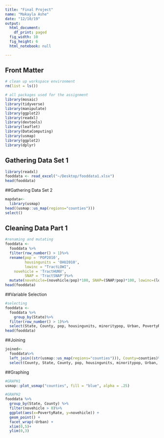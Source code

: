 ```yaml
---
title: "Final Project"
name: "Makayla Ashe"
date: "12/10/19"
output:
  html_document:
    df_print: paged
  fig_width: 10
  fig_height: 6
  html_notebook: null

---
```


## Front Matter
```r
# clean up workspace environment
rm(list = ls())

# all packages used for the assignment
library(mosaic)
library(tidyverse)
library(manipulate)
library(ggplot2)
library(readxl)
library(devtools)
library(leaflet)
library(DataComputing)
library(usmap)
library(ggplot2)
library(dplyr)
```


## Gathering Data Set 1
```r
library(readxl)
fooddata <- read_excel("~/Desktop/fooddata1.xlsx")
head(fooddata)
```

##Gathering Data Set 2
```r
mapdata<-
  library(usmap)
head((usmap::us_map(regions="counties")))
select()
```

## Cleaning Data Part 1
```r
#renaming and mutating
fooddata <-
  fooddata %>%
  filter(row_number() > 1)%>%
  rename(pop = 'POP2010',
         housingunits = 'OHU2010',
         lowinc = "TractLOWI",
    novehicle = 'TractHUNV',
         SNAP = 'TractSNAP')%>%
  mutate(novehicle=(novehicle/pop)*100, SNAP=(SNAP/pop)*100, lowinc=(lowinc/pop)*100, minoritypop=((TractBlack+TractAsian+TractNHOPI+TractAIAN+TractOMultir+TractHispanic)/pop)*100)
head(fooddata)
```


##Variable Selection
```r
#selecting
fooddata <-
  fooddata %>%
    group_by(State)%>%
  filter(row_number() > 1)%>%
  select(State, County, pop, housingunits, minoritypop, Urban, PovertyRate, MedianFamilyIncome, novehicle, SNAP)
head(fooddata)
```

##Joining
```r
joined<-
  fooddata%>%
  left_join((str(usmap::us_map(regions="counties"))), County=counties)%>%
  select(County, State, County, pop, housingunits, minoritypop, Urban, PovertyRate, MedianFamilyIncome, novehicle, SNAP)
```


##Graphing
```r
#GRAPH1
usmap::plot_usmap("counties", fill = "blue", alpha = .25) 
```


```r
#GRAPH2
fooddata %>%
  group_by(State, County) %>%
  filter(novehicle > 0)%>%
  ggplot(aes(x=PovertyRate, y=novehicle)) + 
  geom_point() + 
  facet_wrap(~Urban) +
  xlim(0,5)+
  ylim(0,3)
```



